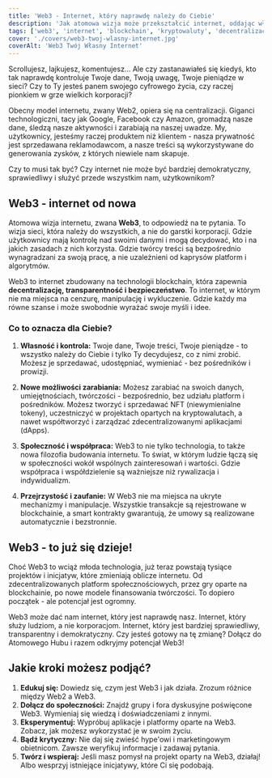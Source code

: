 ```yaml
---
title: 'Web3 - Internet, który naprawdę należy do Ciebie'
description: 'Jak atomowa wizja może przekształcić internet, oddając władzę użytkownikom, zwiększając transparentność i tworząc nowe możliwości ekonomiczne?'
tags: ['web3', 'internet', 'blockchain', 'kryptowaluty', 'decentralizacja']
cover: './covers/web3-twoj-wlasny-internet.jpg'
coverAlt: 'Web3 Twój Własny Internet'
---
```


Scrollujesz, lajkujesz, komentujesz... Ale czy zastanawiałeś się kiedyś, kto tak naprawdę kontroluje Twoje dane, Twoją uwagę, Twoje pieniądze w sieci? Czy to Ty jesteś panem swojego cyfrowego życia, czy raczej pionkiem w grze wielkich korporacji?

Obecny model internetu, zwany Web2, opiera się na centralizacji. Giganci technologiczni, tacy jak Google, Facebook czy Amazon, gromadzą nasze dane, śledzą nasze aktywności i zarabiają na naszej uwadze. My, użytkownicy, jesteśmy raczej produktem niż klientem - nasza prywatność jest sprzedawana reklamodawcom, a nasze treści są wykorzystywane do generowania zysków, z których niewiele nam skapuje.

Czy to musi tak być? Czy internet nie może być bardziej demokratyczny, sprawiedliwy i służyć przede wszystkim nam, użytkownikom?

## Web3 - internet od nowa

Atomowa wizja internetu, zwana **Web3**, to odpowiedź na te pytania. To wizja sieci, która należy do wszystkich, a nie do garstki korporacji. Gdzie użytkownicy mają kontrolę nad swoimi danymi i mogą decydować, kto i na jakich zasadach z nich korzysta. Gdzie twórcy treści są bezpośrednio wynagradzani za swoją pracę, a nie uzależnieni od kaprysów platform i algorytmów.

Web3 to internet zbudowany na technologii blockchain, która zapewnia **decentralizację, transparentność i bezpieczeństwo**. To internet, w którym nie ma miejsca na cenzurę, manipulację i wykluczenie. Gdzie każdy ma równe szanse i może swobodnie wyrażać swoje myśli i idee.

### Co to oznacza dla Ciebie?

1. **Własność i kontrola:**
   Twoje dane, Twoje treści, Twoje pieniądze - to wszystko należy do Ciebie i tylko Ty decydujesz, co z nimi zrobić. Możesz je sprzedawać, udostępniać, wymieniać - bez pośredników i prowizji.

2. **Nowe możliwości zarabiania:**
   Możesz zarabiać na swoich danych, umiejętnościach, twórczości - bezpośrednio, bez udziału platform i pośredników. Możesz tworzyć i sprzedawać NFT (niewymienialne tokeny), uczestniczyć w projektach opartych na kryptowalutach, a nawet współtworzyć i zarządzać zdecentralizowanymi aplikacjami (dApps).

3. **Społeczność i współpraca:**
   Web3 to nie tylko technologia, to także nowa filozofia budowania internetu. To świat, w którym ludzie łączą się w społeczności wokół wspólnych zainteresowań i wartości. Gdzie współpraca i współdzielenie są ważniejsze niż rywalizacja i indywidualizm.

4. **Przejrzystość i zaufanie:**
   W Web3 nie ma miejsca na ukryte mechanizmy i manipulacje. Wszystkie transakcje są rejestrowane w blockchainie, a smart kontrakty gwarantują, że umowy są realizowane automatycznie i bezstronnie.

## Web3 - to już się dzieje!

Choć Web3 to wciąż młoda technologia, już teraz powstają tysiące projektów i inicjatyw, które zmieniają oblicze internetu. Od zdecentralizowanych platform społecznościowych, przez gry oparte na blockchainie, po nowe modele finansowania twórczości. To dopiero początek - ale potencjał jest ogromny.

Web3 może dać nam internet, który jest naprawdę nasz. Internet, który służy ludziom, a nie korporacjom. Internet, który jest bardziej sprawiedliwy, transparentny i demokratyczny. Czy jesteś gotowy na tę zmianę? Dołącz do Atomowego Hubu i razem odkryjmy potencjał Web3!

## Jakie kroki możesz podjąć?

1. **Edukuj się:** Dowiedz się, czym jest Web3 i jak działa. Zrozum różnice między Web2 a Web3.
2. **Dołącz do społeczności:** Znajdź grupy i fora dyskusyjne poświęcone Web3. Wymieniaj się wiedzą i doświadczeniami z innymi.
3. **Eksperymentuj:** Wypróbuj aplikacje i platformy oparte na Web3. Zobacz, jak możesz wykorzystać je w swoim życiu.
4. **Bądź krytyczny:** Nie daj się zwieść hype'owi i marketingowym obietnicom. Zawsze weryfikuj informacje i zadawaj pytania.
5. **Twórz i wspieraj:** Jeśli masz pomysł na projekt oparty na Web3, działaj! Albo wesprzyj istniejące inicjatywy, które Ci się podobają.

